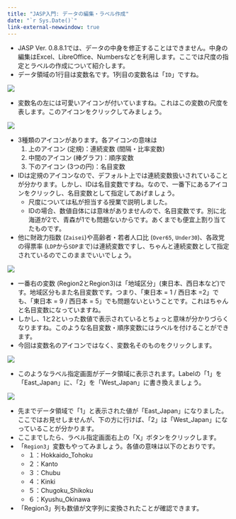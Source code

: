 ```yaml
---
title: "JASP入門: データの編集・ラベル作成"
date: "`r Sys.Date()`"
link-external-newwindow: true
---
```


* JASP Ver. 0.8.8.1では、データの中身を修正することはできません。中身の編集はExcel、LibreOffice、Numbersなどを利用します。ここでは尺度の指定とラベルの作成について紹介します。
* データ領域の1行目は変数名です。1列目の変数名は「`ID`」ですね。

![](Figs/JASP03_01.png)

* 変数名の左には可愛いアイコンが付いていますね。これはこの変数の尺度を表します。このアイコンをクリックしてみましょう。

![](Figs/JASP03_02.png)

* 3種類のアイコンがあります。各アイコンの意味は
    1. 上のアイコン (定規)：連続変数 (間隔・比率変数)
    2. 中間のアイコン (棒グラフ)：順序変数
    3. 下のアイコン (3つの円)：名目変数
* IDは定規のアイコンなので、デフォルト上では連続変数扱いされていることが分かります。しかし、IDは名目変数ですね。なので、一番下にあるアイコンをクリックし、名目変数として指定してあげましょう。
    * 尺度については私が担当する授業で説明しました。
    * IDの場合、数値自体には意味がありませんので、名目変数です。別に北海道が2で、青森が1でも問題ないからです。あくまでも便宜上割り当てたものです。
* 他に財政力指数 (`Zaisei`)や高齢者・若者人口比 (`Over65`, `Under30`)、各政党の得票率 (`LDP`から`SDP`まで)は連続変数ですし、ちゃんと連続変数として指定されているのでこのままでいいでしょう。

![](Figs/JASP03_03.png)

* 一番右の変数 (Region2とRegion3)は「地域区分」(東日本、西日本など)です。地域区分もまた名目変数です。つまり、「東日本 = 1 / 西日本 =2」でも、「東日本 = 9 / 西日本 = 5」でも問題ないということです。これはちゃんと名目変数になっていますね。
* しかし、1と2といった数値で表示されているとちょっと意味が分かりづらくなりますね。このような名目変数・順序変数にはラベルを付けることができます。
* 今回は変数名のアイコンではなく、変数名そのものをクリックします。

![](Figs/JASP03_04.png)

* このようなラベル指定画面がデータ領域に表示されます。Labelの「1」を「East_Japan」に、「2」を「West_Japan」に書き換えましょう。

![](Figs/JASP03_05.png)

* 先までデータ領域で「1」と表示された値が「East_Japan」になりました。ここではお見せしませんが、下の方に行けば、「2」は「West_Japan」になっていることが分かります。
* ここまでしたら、ラベル指定画面右上の「X」ボタンをクリックします。
* 「`Region3`」変数もやってみましょう。各値の意味は以下のとおりです。
    * １：Hokkaido_Tohoku
    * ２：Kanto
    * ３：Chubu
    * ４：Kinki
    * ５：Chugoku_Shikoku
    * ６：Kyushu_Okinawa
* 「Region3」列も数値が文字列に変換されたことが確認できます。